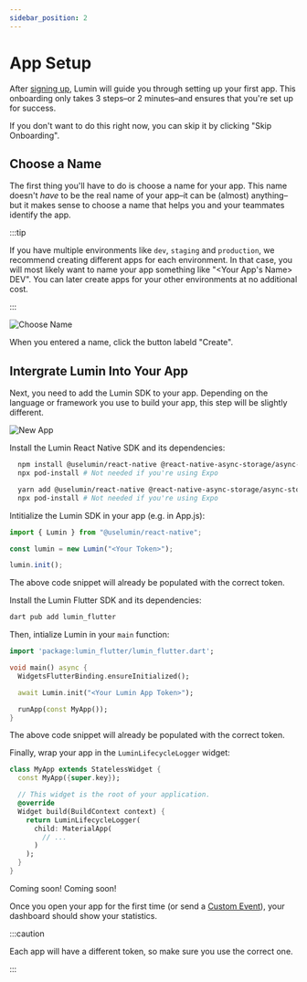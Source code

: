 ```yaml
---
sidebar_position: 2 
---
```



# App Setup

After [signing up](./create-account), Lumin will guide you through setting up your first app. This onboarding only takes 3 steps–or 2 minutes–and ensures that you're set up for success.

If you don't want to do this right now, you can skip it by clicking "Skip Onboarding".

## Choose a Name

The first thing you'll have to do is choose a name for your app. This name doesn't _have_ to be the real name of your app–it can be (almost) anything–but it makes sense to choose a name that helps you and your teammates identify the app.

:::tip

If you have multiple environments like `dev`, `staging` and `production`, we recommend creating different apps for each environment. In that case, you will most likely want to name your app something like "<Your App's Name> DEV". You can later create apps for your other environments at no additional cost.

:::

![Choose Name](./img/chooseName.png)

When you entered a name, click the button labeld "Create".

## Intergrate Lumin Into Your App

Next, you need to add the Lumin SDK to your app. Depending on the language or framework you use to build your app, this step will be slightly different.

![New App](img/newApp.png)

<Tabs>
<TabItem value="react-native" label="React Native" default>

Install the Lumin React Native SDK and its dependencies:

<Tabs>
<TabItem value="npm" label="npm" default>

```bash
  npm install @uselumin/react-native @react-native-async-storage/async-storage@1.17.11
  npx pod-install # Not needed if you're using Expo
```

</TabItem>
<TabItem value="yarn" label="yarn" default>

```bash
  yarn add @uselumin/react-native @react-native-async-storage/async-storage@1.17.11
  npx pod-install # Not needed if you're using Expo
```

</TabItem>

</Tabs>

Intitialize the Lumin SDK in your app (e.g. in App.js):

```jsx title="App.js"
import { Lumin } from "@uselumin/react-native";

const lumin = new Lumin("<Your Token>");

lumin.init();
```

The above code snippet will already be populated with the correct token.

</TabItem>
  <TabItem value="flutter" label="Flutter">
    Install the Lumin Flutter SDK and its dependencies:

```bash
dart pub add lumin_flutter
```

Then, intialize Lumin in your `main` function:

```dart
import 'package:lumin_flutter/lumin_flutter.dart';

void main() async {
  WidgetsFlutterBinding.ensureInitialized();

  await Lumin.init("<Your Lumin App Token>");

  runApp(const MyApp());
}
```

The above code snippet will already be populated with the correct token.

Finally, wrap your app in the `LuminLifecycleLogger` widget:

```dart
class MyApp extends StatelessWidget {
  const MyApp({super.key});

  // This widget is the root of your application.
  @override
  Widget build(BuildContext context) {
    return LuminLifecycleLogger(
      child: MaterialApp(
        // ...
      )
    );
  }
}
```

  </TabItem>
  <TabItem value="swift" label="Swift">
    Coming soon!
  </TabItem>
  <TabItem value="kotlin" label="Kotlin">
    Coming soon!
  </TabItem>
</Tabs>

Once you open your app for the first time (or send a [Custom Event](./custom-events)), your dashboard should show your statistics.

:::caution

Each app will have a different token, so make sure you use the correct one.

:::